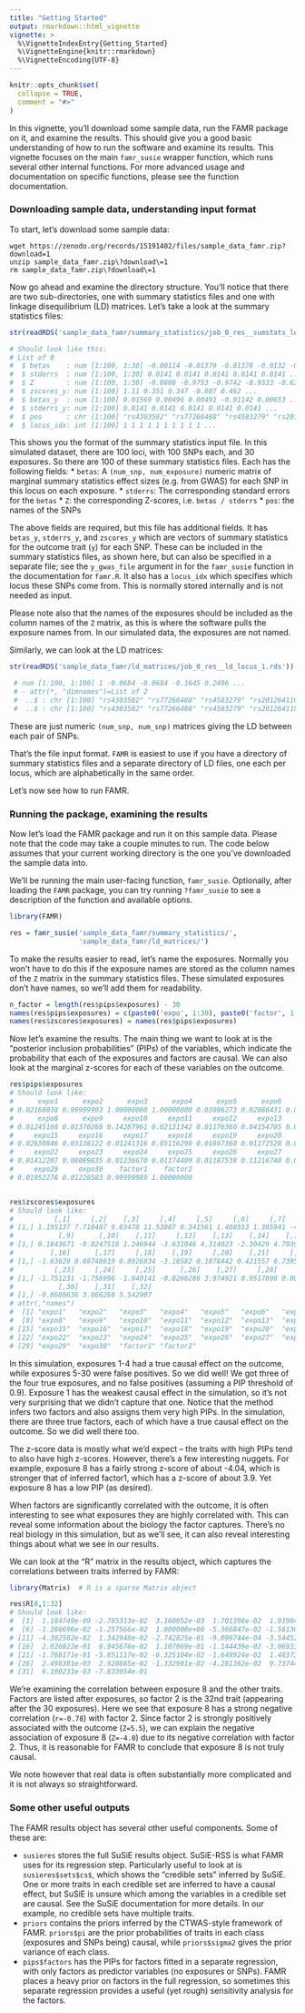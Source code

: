 ```yaml
---
title: "Getting Started"
output: rmarkdown::html_vignette
vignette: >
  %\VignetteIndexEntry{Getting_Started}
  %\VignetteEngine{knitr::rmarkdown}
  %\VignetteEncoding{UTF-8}
---
```


```r
knitr::opts_chunk$set(
  collapse = TRUE,
  comment = "#>"
)
```


In this vignette, you'll download some sample data, run the FAMR package on it,
and examine the results. This should give you a good basic understanding of how
to run the software and examine its results. This vignette focuses on the main
`famr_susie` wrapper function, which runs several other internal functions.
For more advanced usage and documentation on specific functions, please see the
function documentation.


### Downloading sample data, understanding input format

To start, let's download some sample data:

```
wget https://zenodo.org/records/15191402/files/sample_data_famr.zip?download=1
unzip sample_data_famr.zip\?download\=1
rm sample_data_famr.zip\?download\=1 
```

Now go ahead and examine the directory structure. You'll notice that there are
two sub-directories, one with summary statistics files and one with linkage
disequilibrium (LD) matrices. Let's take a look at the summary statistics files:


```r
str(readRDS('sample_data_famr/summary_statistics/job_0_res__sumstats_locus_1.rds'))

# Should look like this:
# List of 8
#  $ betas    : num [1:100, 1:30] -0.00114 -0.01379 -0.01378 -0.0132 -0.00901 ...
#  $ stderrs  : num [1:100, 1:30] 0.0141 0.0141 0.0141 0.0141 0.0141 ...
#  $ Z        : num [1:100, 1:30] -0.0808 -0.9753 -0.9742 -0.9333 -0.6368 ...
#  $ zscores_y: num [1:100] 1.11 0.351 0.347 -0.807 0.462 ...
#  $ betas_y  : num [1:100] 0.01569 0.00496 0.00491 -0.01142 0.00653 ...
#  $ stderrs_y: num [1:100] 0.0141 0.0141 0.0141 0.0141 0.0141 ...
#  $ pos      : chr [1:100] "rs4303582" "rs77266488" "rs4583279" "rs201264110" ...
#  $ locus_idx: int [1:100] 1 1 1 1 1 1 1 1 1 1 ...
```

This shows you the format of the summary statistics input file. 
In this simulated dataset, there are 100 loci, with 100 SNPs each, and
30 exposures.
So there are 100 of these summary statistics files.
Each has the following fields:
* `betas`: A `(num_snp, num_exposure)` numeric matrix of marginal summary
statistics effect sizes (e.g. from GWAS) for each SNP in this locus on each 
exposure.
* `stderrs`: The corresponding standard errors for the `betas`
* `Z`: the corresponding Z-scores, i.e. `betas / stderrs`
* `pos`: the names of the SNPs

The above fields are required, but this file has additional fields. It has
`betas_y`, `stderrs_y`, and `zscores_y` which are vectors of summary statistics
for the outcome trait (`y`) for each SNP. These can be included in the summary
statistics files, as shown here, but can also be specified in a separate file;
see the `y_gwas_file` argument in for the `famr_susie` function in the 
documentation for `famr.R`. It also has a `locus_idx` which specifies which
locus these SNPs come from. This is normally stored internally and is not
needed as input.

Please note also that the names of the exposures should be included as the
column names of the `Z` matrix, as this is where the software pulls the exposure
names from. In our simulated data, the exposures are not named.

Similarly, we can look at the LD matrices:

```r
str(readRDS('sample_data_famr/ld_matrices/job_0_res__ld_locus_1.rds'))

 # num [1:100, 1:100] 1 -0.0684 -0.0684 -0.1645 0.2496 ...
 # - attr(*, "dimnames")=List of 2
 #  ..$ : chr [1:100] "rs4303582" "rs77266488" "rs4583279" "rs201264110" ...
 #  ..$ : chr [1:100] "rs4303582" "rs77266488" "rs4583279" "rs201264110" ...
```

These are just numeric `(num_snp, num_snp)` matrices giving the LD between each
pair of SNPs.

That's the file input format. `FAMR` is easiest to use if you have a directory
of summary statistics files and a separate directory of LD files, one each per
locus, which are alphabetically in the same order.

Let's now see how to run FAMR.


### Running the package, examining the results

Now let's load the FAMR package and run it on this sample data. 
Please note that the code may take a couple minutes to run. 
The code below assumes that your current working directory is the one you've 
downloaded the sample data into. 

We'll be running the main user-facing function, `famr_susie`.
Optionally, after loading the `FAMR` package, you can try running
`?famr_susie` to see a description of the function and available options.

```r
library(FAMR)

res = famr_susie('sample_data_famr/summary_statistics/', 
                 'sample_data_famr/ld_matrices/')

```

To make the results easier to read, let's name the exposures.
Normally you won't have to do this if the exposure names are stored as the
column names of the `Z` matrix in the summary statistics files.
These simulated exposures don't have names, so we'll add them for readability.

```r
n_factor = length(res$pips$exposures) - 30
names(res$pips$exposures) = c(paste0('expo', 1:30), paste0('factor', 1:n_factor))
names(res$zscores$exposures) = names(res$pips$exposures)
```

Now let's examine the results. The main thing we want to look at is the
"posterior inclusion probabilities" (PIPs) of the variables, which indicate
the probability that each of the exposures and factors are causal.
We can also look at the marginal z-scores for each of these variables on the
outcome.

```r
res$pips$exposures
# Should look like:
#      expo1      expo2      expo3      expo4      expo5      expo6      expo7 
# 0.02168038 0.99999993 1.00000000 1.00000000 0.03006273 0.02086431 0.06564261 
#      expo8      expo9     expo10     expo11     expo12     expo13     expo14 
# 0.01245198 0.01370268 0.14287961 0.02131342 0.01176360 0.04154705 0.04598993 
#     expo15     expo16     expo17     expo18     expo19     expo20     expo21 
# 0.02630846 0.03138122 0.01241316 0.05116290 0.01697360 0.01172528 0.01712106 
#     expo22     expo23     expo24     expo25     expo26     expo27     expo28 
# 0.01412207 0.08089835 0.01236670 0.01174409 0.01187538 0.11216748 0.01420045 
#     expo29     expo30    factor1    factor2 
# 0.01952278 0.01228583 0.99999989 1.00000000 


res$zscores$exposures
# Should look like:
#          [,1]     [,2]    [,3]     [,4]     [,5]     [,6]     [,7]      [,8]
# [1,] 1.195137 7.718487 9.03478 11.53807 0.341561 1.408553 1.385941 -4.041805
#           [,9]      [,10]    [,11]     [,12]    [,13]    [,14]    [,15]
# [1,] 0.1843671 -0.8247518 1.246944 -3.631046 4.314023 -2.30429 4.793901
#         [,16]      [,17]     [,18]    [,19]     [,20]    [,21]     [,22]
# [1,] -1.63629 0.08748619 0.8926834 -3.18582 0.1878442 0.421557 0.7395468
#          [,23]     [,24]     [,25]      [,26]    [,27]     [,28]       [,29]
# [1,] -1.751231 -1.756996 -1.940141 -0.8266286 3.974921 0.9517898 0.007001429
#           [,30]    [,31]    [,32]
# [1,] -0.8680636 3.866268 5.542907
# attr(,"names")
#  [1] "expo1"   "expo2"   "expo3"   "expo4"   "expo5"   "expo6"   "expo7"  
#  [8] "expo8"   "expo9"   "expo10"  "expo11"  "expo12"  "expo13"  "expo14" 
# [15] "expo15"  "expo16"  "expo17"  "expo18"  "expo19"  "expo20"  "expo21" 
# [22] "expo22"  "expo23"  "expo24"  "expo25"  "expo26"  "expo27"  "expo28" 
# [29] "expo29"  "expo30"  "factor1" "factor2"
```

In this simulation, exposures 1-4 had a true causal effect on the outcome,
while exposures 5-30 were false positives. So we did well! We got three of the
four true exposures, and no false positives (assuming a PIP threshold of 0.9).
Exposure 1 has the weakest causal effect in the simulation, 
so it's not very surprising that we didn't capture that one.
Notice that the method infers two factors and also assigns them very high PIPs.
In the simulation, there are three true factors, each of which have a true
causal effect on the outcome. So we did well there too.

The z-score data is mostly what we'd expect -- the traits with high PIPs tend
to also have high z-scores.
However, there's a few interesting nuggets.
For example, exposure 8 has a fairly strong z-score of about -4.04, which is 
stronger that of inferred factor1, which has a z-score of about 3.9. 
Yet exposure 8 has a low PIP (as desired).

When factors are significantly correlated with the outcome, it is often 
interesting to see what exposures they are highly correlated with.
This can reveal some information about the biology the factor captures.
There's no real biology in this simulation, but as we'll see, it can also
reveal interesting things about what we see in our results.

We can look at the "R" matrix in the results object, which captures the 
correlations between traits inferred by FAMR:

```r
library(Matrix)  # R is a sparse Matrix object

res$R[8,1:32]
# Should look like:
#  [1]  1.184749e-09 -2.785313e-02  3.160052e-03  1.701398e-02  1.019044e-02
#  [6] -1.286696e-02 -1.257566e-02  1.000000e+00 -5.366847e-02 -1.561301e-02
# [11] -4.302502e-02  1.342948e-02 -2.742825e-01 -9.099744e-04 -3.544528e-02
# [16]  2.026822e-01  8.945676e-02  1.107069e-01 -1.144439e-02 -3.069334e-02
# [21] -1.768171e-01 -5.851117e-02 -6.325104e-02 -1.649924e-02  1.483735e-01
# [26]  2.498381e-03  2.920885e-02 -1.332901e-02 -4.281362e-02  9.737442e-02
# [31]  6.100231e-03 -7.833054e-01
```

We're examining the correlation between exposure 8 and the other traits.
Factors are listed after exposures, so factor 2 is the 32nd trait (appearing
after the 30 exposures).
Here we see that exposure 8 has a strong negative correlation (`r=-0.78`)
with factor 2. Since factor 2 is strongly positively associated with the outcome
(`Z=5.5`), we can explain the negative association of exposure 8 (`Z=-4.0`)
due to its negative correlation with factor 2.
Thus, it is reasonable for FAMR to conclude that exposure 8 is not truly causal.

We note however that real data is often substantially more complicated and it is
not always so straightforward.


### Some other useful outputs

The FAMR results object has several other useful components. Some of these are:

* `susieres` stores the full SuSiE results object. SuSiE-RSS is what FAMR uses
for its regression step. Particularly useful to look at is `susieres$sets$cs$`,
which shows the "credible sets" inferred by SuSiE. One or more traits in each
credible set are inferred to have a causal effect, but SuSiE is unsure which
among the variables in a credible set are causal. See the SuSiE documentation
for more details. In our example, no credible sets have multiple traits.
* `priors` contains the priors inferred by the CTWAS-style framework of FAMR.
`priors$pi` are the prior probabilities of traits in each class (exposures and
SNPs being) causal, while `priors$sigma2` gives the prior variance of each 
class.
* `pips$factors` has the PIPs for factors fitted in a separate regression, with
only factors as predictor variables (no exposures or SNPs). FAMR places a heavy
prior on factors in the full regression, so sometimes this separate regression
provides a useful (yet rough) sensitivity analysis for the factors.
